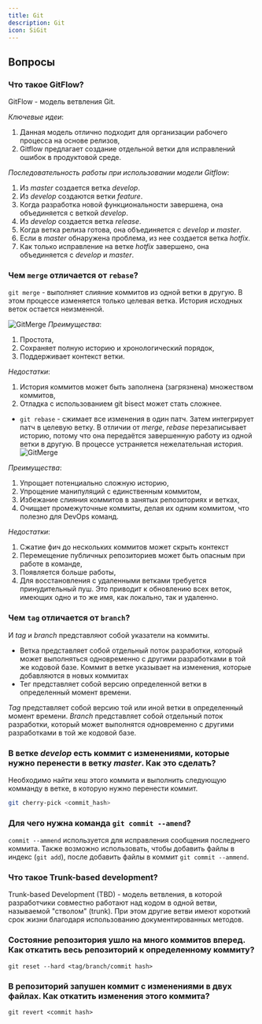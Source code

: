 ```yaml
---
title: Git
description: Git
icon: SiGit
---
```

## Вопросы
### Что такое GitFlow?

GitFlow - модель ветвления Git.

_Ключевые идеи_:

1. Данная модель отлично подходит для организации рабочего процесса на основе релизов,
2. Gitflow предлагает создание отдельной ветки для исправлений ошибок в продуктовой среде.

_Последовательность работы при использовании модели Gitflow_:

1. Из *master* создается ветка *develop*.
2. Из *develop* создаются ветки *feature*.
3. Когда разработка новой функциональности завершена, она объединяется с веткой *develop*.
4. Из *develop* создается ветка *release*.
5. Когда ветка релиза готова, она объединяется с *develop* и *master*.
6. Если в *master* обнаружена проблема, из нее создается ветка *hotfix*.
7. Как только исправление на ветке *hotfix* завершено, она объединяется с *develop* и *master*.

### Чем `merge` отличается от `rebase`?

`git merge` - выполняет слияние коммитов из одной ветки в другую. В этом процессе изменяется только целевая ветка. История исходных веток остается неизменной.

![GitMerge](./img/git/git-merge.png)
_Преимущества_:

1. Простота,
2. Сохраняет полную историю и хронологический порядок,
3. Поддерживает контекст ветки.

_Недостатки_:

1. История коммитов может быть заполнена (загрязнена) множеством коммитов,
2. Отладка с использованием git bisect может стать сложнее.

- `git rebase` - сжимает все изменения в один патч. Затем интегрирует патч в целевую ветку. В отличии от *merge*, *rebase* перезаписывает историю, потому что она передаётся завершенную работу из одной ветки в другую. В процессе устраняется нежелательная история.
  ![GitMerge](./img/git/git-rebase.png)

_Преимущества_:

1. Упрощает потенциально сложную историю,
2. Упрощение манипуляций с единственным коммитом,
3. Избежание слияния коммитов в занятых репозиториях и ветках,
4. Очищает промежуточные коммиты, делая их одним коммитом, что полезно для DevOps команд.

_Недостатки_:

1. Сжатие фич до нескольких коммитов может скрыть контекст
2. Перемещение публичных репозиториев может быть опасным при работе в команде,
3. Появляется больше работы,
4. Для восстановления с удаленными ветками требуется принудительный пуш. Это приводит к обновлению всех веток, имеющих одно и то же имя, как локально, так и удаленно.

### Чем `tag` отличается от `branch`?

И _tag_ и _branch_ представляют собой указатели на коммиты.

- Ветка представляет собой отдельный поток разработки, который может выполняться одновременно с другими разработками в той же кодовой базе. Коммит в ветке указывает на изменения, которые добавляются в новых коммитах
- Тег представляет собой версию определенной ветки в определенный момент времени.

_Tag_ представляет собой версию той или иной ветки в определенный момент времени. _Branch_ представляет собой отдельный поток разработки, который может выполнятся одновременно с другими разработками в той же кодовой базе.

### В ветке _develop_ есть коммит с изменениями, которые нужно перенести в ветку _master_. Как это сделать?

Необходимо найти хеш этого коммита и выполнить следующую комманду в ветке, в которую нужно перенести коммит.

```sh
git cherry-pick <commit_hash>
```

### Для чего нужна команда `git commit --amend`?

`commit --ammend` используется для исправления сообщения последнего коммита. Также возможно использовать, чтобы добавить файлы в индекс (`git add`), после добавить файлы в коммит `git commit --ammend`.

### Что такое Trunk-based development?

Trunk-based Development (TBD) - модель ветвления, в которой разработчики совместно работают над кодом в одной ветви, называемой "стволом" (trunk). При этом другие ветви имеют короткий срок жизни благодаря использованию документированных методов.

### Состояние репозитория ушло на много коммитов вперед. Как откатить весь репозиторий к определенному коммиту?

`git reset --hard <tag/branch/commit hash>`

### В репозиторий запушен коммит с изменениями в двух файлах. Как откатить изменения этого коммита?

`git revert <commit hash>`
